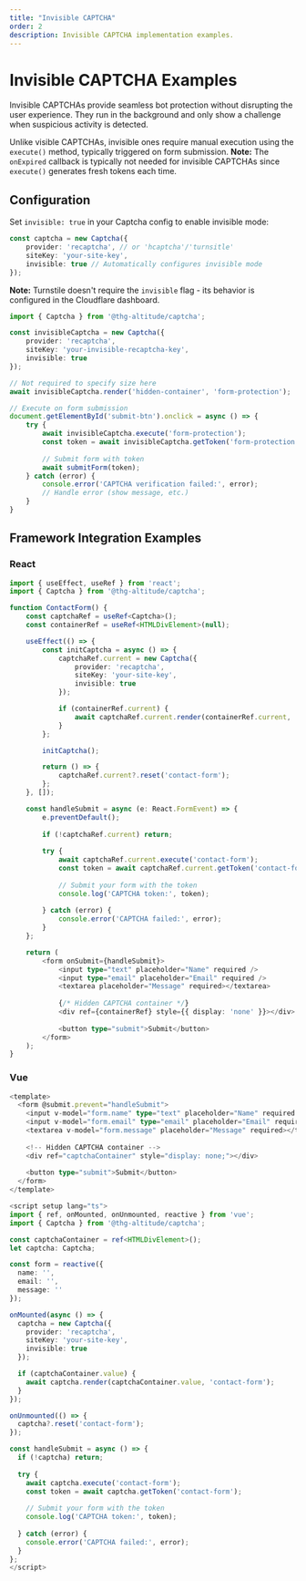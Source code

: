 ```yaml
---
title: "Invisible CAPTCHA"
order: 2
description: Invisible CAPTCHA implementation examples.
---
```

# Invisible CAPTCHA Examples

Invisible CAPTCHAs provide seamless bot protection without disrupting the user experience. They run in the background and only show a challenge when suspicious activity is detected.

Unlike visible CAPTCHAs, invisible ones require manual execution using the `execute()` method, typically triggered on form submission. **Note:** The `onExpired` callback is typically not needed for invisible CAPTCHAs since `execute()` generates fresh tokens each time.
## Configuration

Set `invisible: true` in your Captcha config to enable invisible mode:

```typescript
const captcha = new Captcha({
    provider: 'recaptcha', // or 'hcaptcha'/'turnsitle'
    siteKey: 'your-site-key',
    invisible: true // Automatically configures invisible mode
});
```
**Note:** Turnstile doesn't require the `invisible` flag - its behavior is configured in the Cloudflare dashboard.

```typescript
import { Captcha } from '@thg-altitude/captcha';

const invisibleCaptcha = new Captcha({
    provider: 'recaptcha',
    siteKey: 'your-invisible-recaptcha-key',
    invisible: true
});

// Not required to specify size here
await invisibleCaptcha.render('hidden-container', 'form-protection');

// Execute on form submission
document.getElementById('submit-btn').onclick = async () => {
    try {
        await invisibleCaptcha.execute('form-protection');
        const token = await invisibleCaptcha.getToken('form-protection');
        
        // Submit form with token
        await submitForm(token);
    } catch (error) {
        console.error('CAPTCHA verification failed:', error);
        // Handle error (show message, etc.)
    }
}
```


## Framework Integration Examples

### React
```typescript
import { useEffect, useRef } from 'react';
import { Captcha } from '@thg-altitude/captcha';

function ContactForm() {
    const captchaRef = useRef<Captcha>();
    const containerRef = useRef<HTMLDivElement>(null);

    useEffect(() => {
        const initCaptcha = async () => {
            captchaRef.current = new Captcha({
                provider: 'recaptcha',
                siteKey: 'your-site-key',
                invisible: true
            });

            if (containerRef.current) {
                await captchaRef.current.render(containerRef.current, 'contact-form');
            }
        };

        initCaptcha();

        return () => {
            captchaRef.current?.reset('contact-form');
        };
    }, []);

    const handleSubmit = async (e: React.FormEvent) => {
        e.preventDefault();
        
        if (!captchaRef.current) return;
        
        try {
            await captchaRef.current.execute('contact-form');
            const token = await captchaRef.current.getToken('contact-form');
            
            // Submit your form with the token
            console.log('CAPTCHA token:', token);
            
        } catch (error) {
            console.error('CAPTCHA failed:', error);
        }
    };

    return (
        <form onSubmit={handleSubmit}>
            <input type="text" placeholder="Name" required />
            <input type="email" placeholder="Email" required />
            <textarea placeholder="Message" required></textarea>
            
            {/* Hidden CAPTCHA container */}
            <div ref={containerRef} style={{ display: 'none' }}></div>
            
            <button type="submit">Submit</button>
        </form>
    );
}
```

### Vue
```typescript
<template>
  <form @submit.prevent="handleSubmit">
    <input v-model="form.name" type="text" placeholder="Name" required />
    <input v-model="form.email" type="email" placeholder="Email" required />
    <textarea v-model="form.message" placeholder="Message" required></textarea>
    
    <!-- Hidden CAPTCHA container -->
    <div ref="captchaContainer" style="display: none;"></div>
    
    <button type="submit">Submit</button>
  </form>
</template>

<script setup lang="ts">
import { ref, onMounted, onUnmounted, reactive } from 'vue';
import { Captcha } from '@thg-altitude/captcha';

const captchaContainer = ref<HTMLDivElement>();
let captcha: Captcha;

const form = reactive({
  name: '',
  email: '',
  message: ''
});

onMounted(async () => {
  captcha = new Captcha({
    provider: 'recaptcha',
    siteKey: 'your-site-key',
    invisible: true
  });

  if (captchaContainer.value) {
    await captcha.render(captchaContainer.value, 'contact-form');
  }
});

onUnmounted(() => {
  captcha?.reset('contact-form');
});

const handleSubmit = async () => {
  if (!captcha) return;
  
  try {
    await captcha.execute('contact-form');
    const token = await captcha.getToken('contact-form');
    
    // Submit your form with the token
    console.log('CAPTCHA token:', token);
    
  } catch (error) {
    console.error('CAPTCHA failed:', error);
  }
};
</script>
```